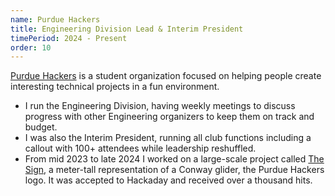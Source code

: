 ```yaml
---
name: Purdue Hackers
title: Engineering Division Lead & Interim President
timePeriod: 2024 - Present
order: 10
---
```


[Purdue Hackers](https://purduehackers.com) is a student organization
        focused on helping people create interesting technical projects in a fun
        environment.
- I run the Engineering Division, having weekly meetings to discuss
progress with other Engineering organizers to keep them on track and
budget.
- I was also the Interim President, running all club functions including a callout with 100+ attendees while leadership reshuffled.
- From mid 2023 to late 2024 I worked on a large-scale project called [The Sign](https://blog.purduehackers.com/posts/sign), a meter-tall representation of a Conway glider, the Purdue Hackers
logo. It was accepted to Hackaday and received over a thousand hits.
